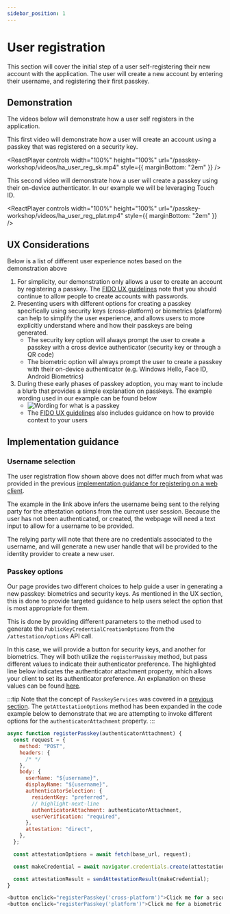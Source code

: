 ```yaml
---
sidebar_position: 1
---
```



# User registration

This section will cover the initial step of a user self-registering their new account with the application. The user will create a new account by entering their username, and registering their first passkey.

## Demonstration

The videos below will demonstrate how a user self registers in the application.

This first video will demonstrate how a user will create an account using a passkey that was registered on a security key.

<ReactPlayer
  controls
  width="100%"
  height="100%"
  url="/passkey-workshop/videos/ha_user_reg_sk.mp4"
  style={{ marginBottom: "2em" }}
/>

This second video will demonstrate how a user will create a passkey using their on-device authenticator. In our example we will be leveraging Touch ID.

<ReactPlayer
  controls
  width="100%"
  height="100%"
  url="/passkey-workshop/videos/ha_user_reg_plat.mp4"
  style={{ marginBottom: "2em" }}
/>

## UX Considerations

Below is a list of different user experience notes based on the demonstration above

1. For simplicity, our demonstration only allows a user to create an account by registering a passkey. The [FIDO UX guidelines](<https://fidoalliance.org/ux-guidelines-for-passkey-creation-and-sign-ins/#helpful-tools:~:text=UX%20Goals%3A%20Allow%20people%20to%20create%20new%20accounts%20with%20a%20passkey%20(no%20password).>) note that you should continue to allow people to create accounts with passwords.
2. Presenting users with different options for creating a passkey specifically using security keys (cross-platform) or biometrics (platform) can help to simplify the user experience, and allows users to more explicitly understand where and how their passkeys are being generated.
   - The security key option will always prompt the user to create a passkey with a cross device authenticator (security key or through a QR code)
   - The biometric option will always prompt the user to create a passkey with their on-device authenticator (e.g. Windows Hello, Face ID, Android Biometrics)
3. During these early phases of passkey adoption, you may want to include a blurb that provides a simple explanation on passkeys. The example wording used in our example can be found below
   - ![Wording for what is a passkey](/img/what_is_a_passkey.png)
   - The [FIDO UX guidelines](https://fidoalliance.org/ux-guidelines-for-passkey-creation-and-sign-ins/#content-principles) also includes guidance on how to provide context to your users

## Implementation guidance

### Username selection

The user registration flow shown above does not differ much from what was provided in the previous [implementation guidance for registering on a web client](/docs/web-client/reg-flow).

The example in the link above infers the username being sent to the relying party for the attestation options from the current user session. Because the user has not been authenticated, or created, the webpage will need a text input to allow for a username to be provided.

The relying party will note that there are no credentials associated to the username, and will generate a new user handle that will be provided to the identity provider to create a new user.

### Passkey options

Our page provides two different choices to help guide a user in generating a new passkey: biometrics and security keys. As mentioned in the UX section, this is done to provide targeted guidance to help users select the option that is most appropriate for them.

This is done by providing different parameters to the method used to generate the `PublicKeyCredentialCreationOptions` from the `/attestation/options` API call.

In this case, we will provide a button for security keys, and another for biometrics. They will both utilize the `registerPasskey` method, but pass different values to indicate their authenticator preference. The highlighted line below indicates the authenticator attachment property, which allows your client to set its authenticator preference. An explanation on these values can be found [here](/docs/relying-party/reg-flow#:~:text=authenticatorAttachment%20defines%20the,use%20ANY%20modality.).

:::tip
Note that the concept of `PasskeyServices` was covered in a [previous section](/docs/web-client/api-client#registration-methods). The `getAttestationOptions` method has been expanded in the code example below to demonstrate that we are attempting to invoke different options for the `authenticatorAttachment` property.
:::

```javascript
async function registerPasskey(authenticatorAttachment) {
  const request = {
    method: "POST",
    headers: {
      /* */
    },
    body: {
      userName: "${username}",
      displayName: "${username}",
      authenticatorSelection: {
        residentKey: "preferred",
        // highlight-next-line
        authenticatorAttachment: authenticatorAttachment,
        userVerification: "required",
      },
      attestation: "direct",
    },
  };

  const attestationOptions = await fetch(base_url, request);

  const makeCredential = await navigator.credentials.create(attestationOptions);

  const attestationResult = sendAttestationResult(makeCredential);
}

<button onclick="registerPasskey('cross-platform')">Click me for a security key passkey<button/>
<button onclick="registerPasskey('platform')">Click me for a biometric passkey<button/>
```
